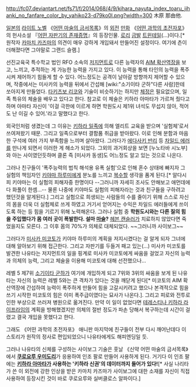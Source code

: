 http://fc07.deviantart.net/fs71/f/2014/068/4/9/kihara_nayuta_index_toaru_jihanki_no_fanfare_color_by_yahiko23-d79ko0l.png?width=300
木原 那由他.

[[일본]]의 [[라이트 노벨]] 《[[어떤 마술의 금서목록]]》의 [[외전]] [[만화]] 《[[어떤 과학의 초전자포]]》의 헌사소설 『[[어떤 자판기의 존재증명]]』의 등장인물. [[로리]] [[금발]] [[트윈테일]](…)이다.[* 원작자 [[카마치 카즈마]]의 의견이 매우 강하게 개입돼서 만들어진 설정이다. 여기에 츤이 더해졌다면 그야말로 그랜드 슬램.]

선진교육국 특수학교 법인 RFO 소속의 [[저지먼트]]로 다른 능력자의 [[AIM 확산역장]]을 보고, 느끼고, 추적하는 게 가능한 능력을 가지고 있다. 이 능력을 통해 타인의 능력을 폭주시켜 제어하기 힘들게 할 수 있다. 어느정도는 공격이 날아갈 방향까지 제어할 수 있으며, 작중에서는 미사카의 능력을 뒤에서 간섭해 [wiki:"소기이타 군하"다른 사람]한테 쏘아지게 만들었다. [[타키츠보 리코]]와 기술이 비슷하기는 하지만 [[체정]]은 필요없으며, 일족 특유의 체술을 배우고 있다고 한다. 참고로 이 체술은 키하라 아마타가 가르쳐 줬다고 하며 아마타 자신이 '이걸 극한에 이르게 하면 학원도시 제1위 녀석도 무섭지 않아, 적어도 난 이길 수 있어.'라고 말했다고 한다.

외국인처럼 생겼는데 그 이유는 [[키하라 일족]]에 의해 엘리트 교육을 받으며 '실험체'로서 쓰여져왔기 때문. 그리고 일족으로부터 결함품 취급을 받아왔다. 이로 인해 분함과 마음 한 구석에 여러 가지 부족함을 느끼며 살아왔다. 그러다가 [[에다사키 반리]] 등 [[차일드 에러]]를 만나게 되면서 이러한 게 해소가 되었다. 그외의 과거회상을 보면 [누노타바 시노부]와 아는 사이였던듯하며 클론 즉 [미사카 동생]도 어느정도 알고 있는 것으로 나온다.

그러나 친구들이 '폭주능력의 법칙 해석용 유폭 실험'으로 인해 혼수 상태에 빠지자 그 실험의 책임자인 [[키야마 하루미]]에게 분노를 느끼고 [[복수]]할 생각을 품게 된다.[* 알다시피 키야마는 이 실험의 피해자중 한명이다 --그러니까 자세히 조사도 안해보고 애먼데에다 화풀이 한셈...-- 물론 나중에 키야마도 실험의 피해자라는 것과 친구들을 구하려고 했던것을 알게된다.] 그리고 실험으로 희생되는 사람들의 수를 줄이기 위해 스스로 자신의 몸을 더욱 더 실험체로 쓰게 하였고 거기서 얻어지는 수익은 차일드 에러들에게 쓰이도록 하는 등 힘을 기르기 위해 노력해온다. 그러나 실험 중 '''학원도시와는 다른 질의 힘을 주입했다가 몸 여러 곳이 폭발한다. 설마 [[마술]]?''' [[헤븐 캔슬러]]가 치료하지 않았다면 죽었을지도 모른다. 그 이후 몸의 70%가 의체로 대체되었다. ~~그러니까 사이보그~~

그러다가 [[미사카 미코토]]가 키야마 하루미의 계획을 저지시켰다는 걸 알게 되자 그녀에 대해 알아보기 위해 접근한다. 그리고 자판기를 두들겨 패고 있는(…) 미사카 미코토를 발견한 나유타는 저지먼트의 일을 핑계로 미사카 미코토에게 싸움을 걸었고 자신의 능력과 의체의 능력, 그리고 체술을 이용해 미코토에 대해 선전했으나…

레벨 5 제7위 [[소기이타 군하]]가 여기에 개입하게 되고 7위와 3위의 싸움을 보게 된 나유타는 자신의 능력은 레벨 5와는 큰 격차가 있다는 것을 깨닫게 된다[* 미코토의 AIM 확산역장에 간섭하여 능력이 폭주하게 만들어 힘을 고갈시키려고 했으나 본격적으로 힘을 쓰기 시작한 미코토의 힘은 이미 폭주급이였다는 묘사가 나온다.]. 그리고 피로와 전투로 인한 부상으로 쓰러져 병원으로 옮겨진다. 만약 이 일이 없었다면 [[테레스티나 키하라 라이프라임]]의 계획을 방해했겠지만 의체의 절반 정도가 파손 당해서 복구하는데 시간이 걸렸고 결국 개입을 못했다고 한다.

그래도 《어떤 과학의 초전자포》 애니판 마지막에 친구들이 전부 다시 깨어난데다 이 스토리가 원작의 정사로 편입되었으니 나유타에게도 해피엔딩일 듯.

그러나 나유타의 신체를 구성하는 사이보그 기술은 훗날 《신약 어떤 마술의 금서목록》에서 '''[[쿠로요루 우미도리]]'''가 응용하여 인조 팔로 만들어 사용하게 된다. 거기다 이 인조 팔에는 '''[[키하라 아마타]]가 사용하는 '키하라 신권'의 데이터까지 들어가 있다!'''[* 사실 나리타가 쓴 이 외전에 강한 인상을 받은 카마치 카즈마가 사이보그에 대한 소재를 자신이 직접 사용하여 등장시킨 것이 바로 쿠로요루와 실버클로스 알파이다.]
